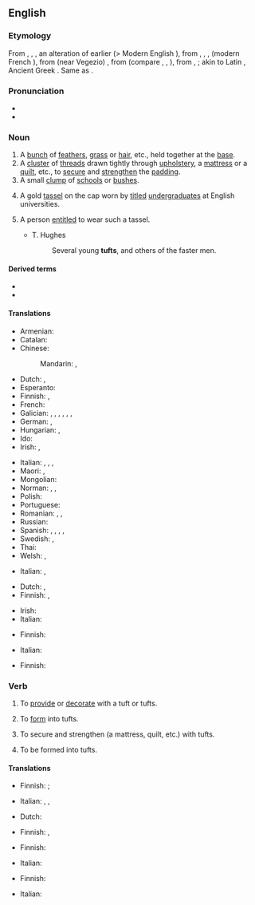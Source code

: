 {{also|Tuft}}
==English==

===Etymology===
From {{etyl|enm|en}} {{m|enm|tuft}}, {{m|enm|toft}}, {{m|enm|tofte}}, an alteration of earlier {{m|enm|*tuffe}} (> Modern English {{l|en|tuff}}), from {{etyl|fro|en}} {{m|fro|touffe}}, {{m|fro|tuffe}}, {{m|fro|toffe}}, {{m|fro|tofe||tuft}} (modern French {{m|fr|touffe}}), from {{etyl|LL.|en}} (near Vegezio) {{m|la|tufa||helmet crest}}, from {{etyl|gem|en}} (compare {{cog|ang|þūf||tuft}}, {{cog|non|þúfa||mound}}, {{cog|sv|tuva||tussock; grassy hillock}}), from {{etyl|gem-pro|en}} {{m|gem-pro|*þūbǭ}}, {{m|gem-pro|*þūbaz}}; akin to Latin {{m|la|tūber||hump, swelling}}, Ancient Greek {{m|grc|τῡ́φη||cattail (used to stuff beds)}}. Same as {{m|en|tuff}}.

===Pronunciation===
* {{IPA|/tʌft/|lang=en}}
* {{rhymes|ʌft|lang=en}}

===Noun===
{{en-noun}}

# A [[bunch]] of [[feather]]s, [[grass]] or [[hair]], etc., held together at the [[base]].
# A [[cluster]] of [[thread]]s drawn tightly through [[upholstery]], a [[mattress]] or a [[quilt]], etc., to [[secure]] and [[strengthen]] the [[padding]].
# A small [[clump]] of [[school]]s or [[bush]]es.
# {{lb|en|historical}} A gold [[tassel]] on the cap worn by [[titled]] [[undergraduate]]s at English universities.
# {{lb|en|historical}} A person [[entitle]]d to wear such a tassel.
#* T. Hughes
#*: Several young '''tufts''', and others of the faster men.

====Derived terms====
* {{l|en|tufthunting}}
* {{l|en|tufthunter}}

====Translations====
{{trans-top|bunch}}
* Armenian: {{t-needed|hy}}
* Catalan: {{t+|ca|floc|m}}
* Chinese:
*: Mandarin: {{t+|cmn|綹|sc=Hani}}, {{t+|cmn|绺|tr=liǔ|sc=Hani}}
* Dutch: {{t+|nl|pluk|m}}, {{t+|nl|bundel|m}}
* Esperanto: {{t+|eo|tufo}}
* Finnish: {{t|fi|töyhtö}}, {{t+|fi|tupsu}}
* French: {{t+|fr|touffe|f}}
* Galician: {{t|gl|guedello|m}}, {{t|gl|guecho|m}}, {{t|gl|caramiñola|f}}, {{t+|gl|feixe|m}}, {{t|gl|gavela|f}}, {{t|gl|mostea|f}}, {{t|gl|topete|m}}
* German: {{t+|de|Büschel|n}}, {{t+|de|Tuff|m}}
* Hungarian: {{t+|hu|fürt}} {{qualifier|hair}}, {{t+|hu|csomó}} {{qualifier|grass}}
* Ido: {{t+|io|tufo}}
* Irish: {{t|ga|dual|m}}, {{t|ga|dlaoi|f}}
{{trans-mid}}
* Italian: {{t+|it|cespo|m}}, {{t+|it|ciuffo|m}}, {{t+|it|ciocca}}, {{t+|it|zolla|f}}
* Maori: {{t|mi|pūrekireki|alt=pūrekireki}} {{qualifier|referring to sedge or reeds in a swamp}}, {{t|mi|puia}}
* Mongolian: {{t+|mn|туг|sc=Cyrl}}
* Norman: {{t|nrf|toupet|m}}, {{t|nrf|tun|m}}, {{t|nrf|tus|m}}
* Polish: {{t+|pl|kępka|f}}
* Portuguese: {{t+|pt|tufo|m}}
* Romanian: {{t+|ro|smoc|n}}, {{t+|ro|floc}}, {{t+|ro|șuviță|f}}
* Russian: {{qualifier|feathers, grass, hair}} {{t+|ru|пучо́к|m}}
* Spanish: {{t+|es|mechón|m}} {{qualifier|hair}}, {{t|es|penacho|m}} {{qualifier|feathers}}, {{t+|es|manojo|m}} {{qualifier|grass}}, {{t+|es|haz}} {{qualifier|twigs}}, {{t+|es|champa|f}}
* Swedish: {{t|sv|tova|c}} {{qualifier|hair}}, {{t+|sv|tuva|c}} {{qualifier|grass}}
* Thai: {{t-needed|th}}
* Welsh: {{t|cy|cudyn|m}}, {{t|cy|twffyn|m}}
{{trans-bottom}}

{{trans-top|cluster of threads}}
* Italian: {{t+|it|fiocco}}, {{t+|it|rappa}}
{{trans-mid}}
{{trans-bottom}}

{{trans-top|clump of trees}}
* Dutch: {{t+|nl|bosje|n}}, {{t+|nl|bomengroep|m}}
* Finnish: {{t+|fi|puska}}, {{t|fi|pusikko}}
{{trans-mid}}
* Irish: {{t|ga|tom|m}}
* Italian: {{t|it|macchia d'alberi}}
{{trans-bottom}}

{{trans-top|gold tassel}}
* Finnish: {{t|fi|([[kultainen]]) [[tupsu]]}}
{{trans-mid}}
* Italian: {{t|it|nappina dorata}}
{{trans-bottom}}

{{trans-top|person wearing the tassel}}
* Finnish: {{t|fi|tupsulakki}}
{{trans-mid}}
{{trans-bottom}}

===Verb===
{{en-verb}}

# {{lb|en|transitive}} To [[provide]] or [[decorate]] with a tuft or tufts.
#: {{rfquotek|Thomson}}
# {{lb|en|transitive}} To [[form]] into tufts.
# {{lb|en|transitive}} To secure and strengthen (a mattress, quilt, etc.) with tufts.
# {{lb|en|intransitive}} To be formed into tufts.

====Translations====
{{trans-top|provide or decorate with tufts}}
* Finnish: {{t|fi|nukittaa}} {{qualifier|decorate}}; {{t|fi|tuftata}} {{qualifier|strengthen}}
{{trans-mid}}
* Italian: {{t|it|infiocchettare}}, {{t|it|ornare di ciuffi}}, {{t|it|impennacchiare}}
{{trans-bottom}}

{{trans-top|form into tufts}}
* Dutch: {{t+|nl|bundelen}}
{{trans-mid}}
* Finnish: {{t|fi|nukittaa}}, {{t|fi|tuftata}}
{{trans-bottom}}

{{trans-top|secure with tufts}}
* Finnish: {{t|fi|tuftata}}
{{trans-mid}}
* Italian: {{t|it|trapuntare}}
{{trans-bottom}}

{{trans-top|be formed into tufts}}
* Finnish: {{t|fi|takkuuntua}}
{{trans-mid}}
* Italian: {{t|it|a forma di ciuffo}}
{{trans-bottom}}